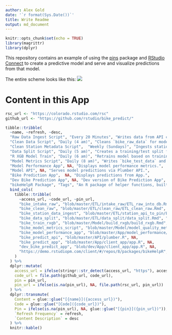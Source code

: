 ```yaml
---
author: Alex Gold
date: '`r format(Sys.Date())`'
title: Write Readme
output: md_document
---
```


```r
knitr::opts_chunk$set(echo = TRUE)
library(magrittr)
library(dplyr)
```

This repository contains an example of using the [pins](https://github.com/rstudio/pins) package and [RStudio Connect](https://rstudio.com/products/connect/) to create a predictive model and serve and visualize predictions from that model.

The entire scheme looks like this: 
![](./system_schematic.png)

# Content in this App
```r
rsc_url <- "https://colorado.rstudio.com/rsc"
github_url <- "https://github.com/rstudio/bike_predict/"

tibble::tribble(
  ~name, ~refresh, ~desc,
  "Raw Data Ingest Script", "Every 20 Minutes", "Writes data from API calls into `bike_raw_data` table in postgres.",
  "Clean Data Script", "Daily (4 am)", "Cleans `bike_raw_data` for modeling, writes into `bike_model_data`.",
  "Clean Station Metadata Script",  "Weekly (Sundays)", "Ingests station metadata and saves to a pin (names, lat/long).",
  "Data Split Script", "Daily (5 am)", "Creates a training/test split for the data for models to use, saves to a pin.",
  "R XGB Model Train", "Daily (6 am)", "Retrains model based on training/test split indicated by Data Split Script, writes into pin.", 
  "Model Metrics Script", "Daily (8 am)", "Writes `bike_test_data` and `bike_predictions` postgres tables, writes pin of goodness-of-fit metrics.", 
  "Model Performance App", NA, "Displays model performance metrics.", 
  "Model API", NA, "Serves model predictions via Plumber API.", 
  "Bike Prediction App",  NA, "Displays predictions from App.", 
  "Dev Bike Prediction App", NA, "Dev version of Bike Prediction App",
  "bikeHelpR Package", "Tags", "An R package of helper functions, built in internal repo on demo.rstudiopm.com.") %>%
  bind_cols(
    tibble::tribble(
      ~access_url, ~code_url, ~pin_url,
      "bike_intake_raw", "blob/master/ETL/intake_raw/ETL_raw_into_db.Rmd", NA,
      "bike_clean_raw", "blob/master/ETL/clean_raw/ETL_clean_raw.Rmd", NA,
      "bike_station_data_ingest", "blob/master/ETL/station_api_to_pin/ETL_station_api_to_pin.Rmd", "bike_station_info",
      "bike_data_split", "blob/master/ETL/data_split/data_split.Rmd", "bike_model_params",
      "bike_train_rxgb", "blob/master/Model/build_rxgb/build_rxgb.Rmd", "bike_rxgb",
      "bike_model_metrics_script", "blob/master/Model/model_quality_metrics/model_quality_metrics.Rmd", "bike_err_dat",
      "bike_model_performance_app", "blob/master/App/model_performance/app.R", NA,
      "bike_predict_api", "blob/master/API/plumber.R", NA,
      "bike_predict_app", "blob/master/App/client_app/app.R", NA,
      "dev_bike_predict_app", "blob/dev/App/client_app/app.R", NA,
      "https://demo.rstudiopm.com/client/#/repos/8/packages/bikeHelpR", "blob/master/pkg", NA 
    )
  ) %>%
  dplyr::mutate(
    access_url = ifelse(stringr::str_detect(access_url, "https"), access_url, file.path(rsc_url, access_url)), 
    code_url = file.path(github_url, code_url), 
    pin = pin_url,
    pin_url = ifelse(is.na(pin_url), NA, file.path(rsc_url, pin_url))
  ) %>%
  dplyr::transmute(
    Content = glue::glue("[{name}]({access_url})"), 
    Code = glue::glue("[Code]({code_url})"), 
    Pin = ifelse(is.na(pin_url), NA, glue::glue("[{pin}]({pin_url})")),
    `Refresh Frequency` = refresh,
    `Content Description` = desc
  ) %>%
  knitr::kable()
```
